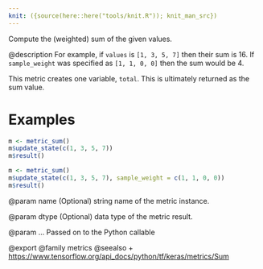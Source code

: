 ```yaml
---
knit: ({source(here::here("tools/knit.R")); knit_man_src})
---
```

Compute the (weighted) sum of the given values.

@description
For example, if `values` is `[1, 3, 5, 7]` then their sum is 16.
If `sample_weight` was specified as `[1, 1, 0, 0]` then the sum would be 4.

This metric creates one variable, `total`.
This is ultimately returned as the sum value.

# Examples
```r
m <- metric_sum()
m$update_state(c(1, 3, 5, 7))
m$result()
```

```r
m <- metric_sum()
m$update_state(c(1, 3, 5, 7), sample_weight = c(1, 1, 0, 0))
m$result()
```

@param name
(Optional) string name of the metric instance.

@param dtype
(Optional) data type of the metric result.

@param ...
Passed on to the Python callable

@export
@family metrics
@seealso
+ <https://www.tensorflow.org/api_docs/python/tf/keras/metrics/Sum>

